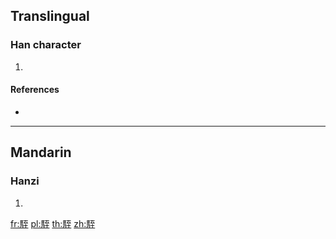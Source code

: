 {{character info/new}}
==Translingual==

===Han character===
{{Han char|rn=187|rad=馬|as=06|sn=16|four=71314|canj=SFMIG}}

# {{defn|Han|sort=馬06}}

====References====
* {{Han ref|kx=1437.180|dkj=44700|dj=1962.040|hdz=74552.200|uh=99E4|ud=39396|bh=EC64|bd=60516}}

----

==Mandarin==

===Hanzi===
{{cmn-hanzi|pin=[[zhì]] ([[zhi4]])|wg=chih<sup>4</sup>}}

# {{defn|lang=cmn|sort=馬06}}

[[fr:駤]]
[[pl:駤]]
[[th:駤]]
[[zh:駤]]